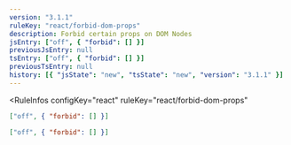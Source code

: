 ```yaml
---
version: "3.1.1"
ruleKey: "react/forbid-dom-props"
description: Forbid certain props on DOM Nodes
jsEntry: ["off", { "forbid": [] }]
previousJsEntry: null
tsEntry: ["off", { "forbid": [] }]
previousTsEntry: null
history: [{ "jsState": "new", "tsState": "new", "version": "3.1.1" }]
---
```


<RuleInfos 
  configKey="react" 
  ruleKey="react/forbid-dom-props" 
>

```json
["off", { "forbid": [] }]
```

```json
["off", { "forbid": [] }]
```

</RuleInfos>
